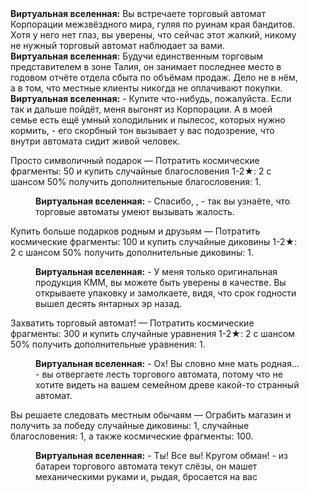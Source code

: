 {{Диалог Начало}}
:'''Виртуальная вселенная:''' Вы встречаете торговый автомат Корпорации межзвёздного мира, гуляя по руинам края бандитов. Хотя у него нет глаз, вы уверены, что сейчас этот жалкий, никому не нужный торговый автомат наблюдает за вами.
:'''Виртуальная вселенная:''' Будучи единственным торговым представителем в зоне Талия, он занимает последнее место в годовом отчёте отдела сбыта по объёмам продаж. Дело не в нём, а в том, что местные клиенты никогда не оплачивают покупки.
:'''Виртуальная вселенная:''' - Купите что-нибудь, пожалуйста. Если так и дальше пойдёт, меня выгонят из Корпорации. А в моей семье есть ещё умный холодильник и пылесос, которых нужно кормить, - его скорбный тон вызывает у вас подозрение, что внутри автомата сидит живой человек.
:{{Диалог|Звезда}} Просто символичный подарок &mdash; Потратить космические фрагменты: 50 и купить случайные благословения 1-2★: 2 с шансом 50% получить дополнительные благословения: 1.
::'''Виртуальная вселенная:''' - Спасибо, {{MC|ж=добрая незнакомка|м=добрый незнакомец}}, - так вы узнаёте, что торговые автоматы умеют вызывать жалость.
:{{Диалог|Звезда}} Купить больше подарков родным и друзьям &mdash; Потратить космические фрагменты: 100 и купить случайные диковины 1-2★: 2 с шансом 50% получить дополнительные диковины: 1.
::'''Виртуальная вселенная:''' - У меня только оригинальная продукция КММ, вы можете быть уверены в качестве. Вы открываете упаковку и замолкаете, видя, что срок годности вышел десять янтарных эр назад.
:{{Диалог|Звезда}} Захватить торговый автомат! &mdash; Потратить космические фрагменты: 300 и купить случайные уравнения 1-2★: 2 с шансом 50% получить дополнительные уравнения: 1.
::'''Виртуальная вселенная:''' - Ох! Вы словно мне мать родная... - вы отвергаете лесть торгового автомата, потому что не хотите видеть на вашем семейном древе какой-то странный автомат.
:{{Диалог|Звезда}} Вы решаете следовать местным обычаям &mdash; Ограбить магазин и получить за победу случайные диковины: 1, случайные благословения: 1, а также космические фрагменты: 100.
::'''Виртуальная вселенная:''' - Ты! Все вы! Кругом обман! - из батареи торгового автомата текут слёзы, он машет механическими руками и, рыдая, бросается на вас
{{Диалог Конец}}